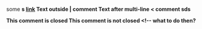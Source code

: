 some <b>
s [[link]]
<!-- This is a * comment -->
Text outside | comment
<!-- Multi-line
     comment that spans
     several lines -->
Text after multi-line < comment <ref> sds <ref>

This comment is closed <!-- what to do then? --> 
This comment is not closed <!-- what to do then? 

